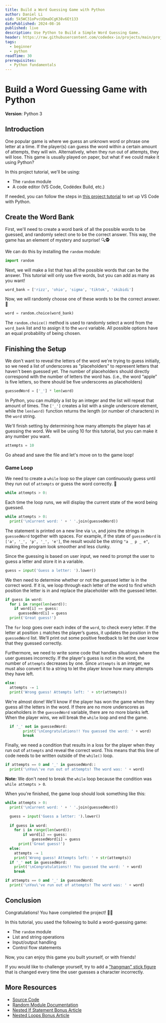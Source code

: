 ```yaml
---
title: Build a Word Guessing Game with Python
author: Daniel Li
uid: 5k5WC31oPvcUQmaDCgK38v6Et133
datePublished: 2024-08-16
published: live
description: Use Python to Build a Simple Word Guessing Game.
header: https://raw.githubusercontent.com/codedex-io/projects/main/projects/build-a-word-guessing-game-with-python/header.gif
tags:
  - beginner
  - python
readTime: 30
prerequisites:
  - Python fundamentals
---
```


<BannerImage
  link="https://raw.githubusercontent.com/codedex-io/projects/main/projects/build-a-word-guessing-game-with-python/header.gif"
  description="Title Image"
  uid={true}
  cl="for-sidebar"
/>

# Build a Word Guessing Game with Python

<AuthorAvatar
  author_name="Daniel Li"
  author_avatar="/images/projects/authors/daniel-li.png"
  username="Tentor"
  uid={true}
/>

<BannerImage
  link="https://raw.githubusercontent.com/codedex-io/projects/main/projects/build-a-word-guessing-game-with-python/header.gif"
  description="Banner"
  uid={true}
/>

**Version**: Python 3

## Introduction

One popular game is where we guess an unknown word or phrase one letter at a time. If the player(s) can guess the word within a certain amount of attempts, they will win. Alternatively, when they run out of attempts, they will lose. This game is usually played on paper, but what if we could make it using Python?

<RoundedImage
  link="https://i.imgur.com/mxd2mJJ.gif"
  description="Word Guesser Final Output" 
/>

In this project tutorial, we'll be using:

- The `random` module
- A code editor (VS Code, Codédex Build, etc.)

If needed, you can follow the steps in [this project tutorial](https://www.codedex.io/projects/set-up-your-local-environment-in-python) to set up VS Code with Python. 

## Create the Word Bank

First, we'll need to create a word bank of all the possible words to be guessed, and randomly select one to be the correct answer. This way, the game has an element of mystery and surprise! 🔍🕵

We can do this by installing the `random` module:
```py
import random
```

Next, we will make a list that has all the possible words that can be the answer. This tutorial will only use five words, but you can add as many as you want!

```py
word_bank = ['rizz', 'ohio', 'sigma', 'tiktok', 'skibidi']
```

Now, we will randomly choose one of these words to be the correct answer. 🎲 

```py
word = random.choice(word_bank)
```

The `random.choice()` method is used to randomly select a word from the `word_bank` list and to assign it to the `word` variable. All possible options have an equal probability of being chosen.

## Finishing the Setup

We don't want to reveal the letters of the word we're trying to guess initially, so we need a list of underscores as "placeholders" to represent letters that haven't been guessed yet. The number of placeholders should directly correspond with the number of letters the word has. (i.e., the word “apple”  is five letters, so there should be five underscores as placeholders) 

```py
guessedWord = ['_'] * len(word)
```

In Python, you can multiply a list by an integer and the list will repeat that amount of times. The `['_']` creates a list with a single underscore element, while the `len(word)` function returns the length (or number of characters) in the `word` string. 

We'll finish setting by determining how many attempts the player has at guessing the word. We will be using 10 for this tutorial, but you can make it any number you want.

```py
attempts = 10
```

Go ahead and save the file and let's move on to the game loop!

### Game Loop

We need to create a `while` loop so the player can continuously guess until they run out of `attempts` or guess the word correctly. 🔁

```py
while attempts > 0:
```

Each time the loop runs, we will display the current state of the word being guessed. 

```py
while attempts > 0:
  print('\nCurrent word: ' + ' '.join(guessedWord))
```

The statement is printed on a new line via `\n`, and joins the strings in `guessedWord` together with spaces. For example, if the state of `guessedWord` is `['a', '_', 'p', '_', 'e']`, the result would be the string `"a _ p _ e"`, making the program look smoother and less clunky.

Since the guessing is based on user input, we need to prompt the user to guess a letter and store it in a variable.

```py
guess = input('Guess a letter: ').lower()
```

We then need to determine whether or not the guessed letter is in the correct word. If it is, we loop through each letter of the word to find which position the letter is in and replace the placeholder with the guessed letter.

```py
if guess in word:
  for i in range(len(word)):
    if word[i] == guess:
      guessedWord[i] = guess
  print('Great guess!')
```

The `for` loop goes over each index of the `word`, to check every letter. If the letter at position `i` matches the player’s guess, it updates the position in the `guessedWord` list. We'll print out some positive feedback to let the user know that they guessed correctly.

Furthermore, we need to write some code that handles situations where the user guesses incorrectly. If the player's guess is not in the word, the number of `attempts` decreases by one. Since `attempts` is an integer, we must also convert it to a string to let the player know how many attempts they have left.

```py
else:
  attempts -= 1
  print('Wrong guess! Attempts left: ' + str(attempts))
```

We're almost done! We'll know if the player has won the game when they guess all the letters in the word. If there are no more underscores as placeholders in the `guessedWord` variable, there are no more blanks left. When the player wins, we will break the `while` loop and end the game.

```py
  if '_' not in guessedWord:
        print('\nCongratulations!! You guessed the word: ' + word)
        break
```

Finally, we need a condition that results in a loss for the player when they run out of `attempts` and reveal the correct word. This means that this line of code needs to be written outside of the `while()` loop. 

```py
if attempts == 0 and '_' in guessedWord::
  print('\nYou\'ve run out of attempts! The word was: ' + word)
```

**Note:** We don't need to break the `while` loop because the condition was `while attempts > 0`.

When you're finished, the game loop should look something like this: 

```py
while attempts > 0:
  print('\nCurrent word: ' + ' '.join(guessedWord))

  guess = input('Guess a letter: ').lower()
   
  if guess in word:
    for i in range(len(word)):
        if word[i] == guess:
            guessedWord[i] = guess
      print('Great guess!')
  else:
    attempts -= 1
    print('Wrong guess! Attempts left: ' + str(attempts))
  if '_' not in guessedWord:
    print('\nCongratulations!! You guessed the word: ' + word)
    break

if attempts == 0 and '_' in guessedWord:
  print('\nYou\'ve run out of attempts! The word was: ' + word)
```

## Conclusion

Congratulations! You have completed the project! 🎉🎊

In this tutorial, you used the following to build a word-guessing game:

- The `random` module
- List and string operations
- Input/output handling
- Control flow statements

Now, you can enjoy this game you built yourself, or with friends!

If you would like to challenge yourself, try to add a ["hangman" stick figure](https://en.wikipedia.org/wiki/Hangman_(game)) that is changed every time the user guesses a character incorrectly.

## More Resources

- [Source Code](https://github.com/codedex-io/projects/blob/main/projects/build-a-word-guessing-game-with-python/game.py)
- [Random Module Documentation](https://docs.python.org/3/library/random.html)
- [Nested If Statement Bonus Article](https://www.codedex.io/python/bonus/nested-control-statements)
- [Nested Loops Bonus Article](https://www.codedex.io/python/bonus/nested-loops)
